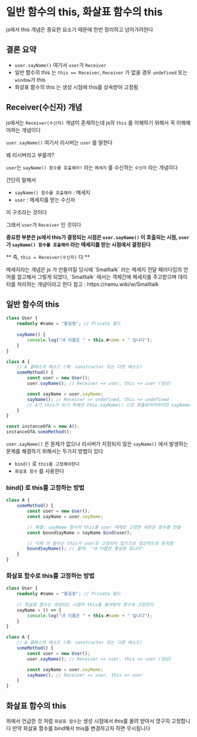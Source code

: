 

# 일반 함수의 this, 화살표 함수의 this

js에서 this 개념은 중요한 요소기 때문에 한번 정리하고 넘어가려한다

## 결론 요약
- `user.sayName()` 여기서 `user`가 `Receiver`
- 일반 함수의 this 는 `this == Receiver`, `Receiver` 가 없을 경우 `undefined` 또는 `window`가 this
- 화살표 함수의 this 는 생성 시점에 this를 상속받아 고정됨


## Receiver(수신자) 개념

js에서는 `Receiver(수신자)` 개념이 존재하는데
js의 `this` 를 이해하기 위해서 꼭 이해해야하는 개념이다

`user.sayName()` 여기서 리시버는 `user` 를 말한다

왜 리시버라고 부를까?

`user`는 `sayName() 함수를 호출해라!` 라는 `메세지` 를 수신하는 `수신자` 라는 개념이다

간단히 말해서

- `sayName() 함수를 호출해라` : 메세지
- `user` : 메세지를 받는 수신자

이 구조라는 것이다

그래서 `user`가 `Receiver` 인 것이다

**중요한 부분은 js에서 this가 결정되는 시점은 `user.sayName()` 이 호출되는 시점, `user`가 `sayName() 함수를 호출해라` 라는 메세지를 받는 시점에서 결정된다**

** 즉, `this = Receiver(수신자)`  다 **


<Callout type="info" emoji="ℹ️">
    메세지라는 개념은 js 가 만들어질 당시에 `Smalltalk` 라는 메세지 전달 패러다임의 언어를 참고해서 그렇게 되었다,
    `Smalltalk` 에서는 객체간에 메세지를 주고받으며 데이터를 처리하는 개념이라고 한다
    참고 : https://namu.wiki/w/Smalltalk
</Callout>

## 일반 함수의 this

```ts
class User {
    readonly #name = "홍길동"; // Private 필드
    
    sayName() {
        console.log("내 이름은 " + this.#name + " 입니다");
    }
}

class A {
    // A 클래스의 메소드 (예: constructor 또는 다른 메소드)
    someMethod() {
        const user = new User();
        user.sayName(); // Receiver => user, this => user (정상)

        const sayName = user.sayName;
        sayName(); // Receiver => undefined, this => undefined
        // A가 this가 되기 위해선 this.sayName() 으로 호출되어야하지만 sayName이 A의 속성이 아니므로 this로 호출이 불가능하다
    }
}

const instanceOfA = new A();
instanceOfA.someMethod();
```

`user.sayName()` 은 문제가 없으나 리시버가 지정되지 않은 `sayName()` 에서 발생하는 문제를 해결하기 위해서는
두가지 방법이 있다
- `bind()` 로 `this를 고정해야한다`
- `화살표 함수` 를 사용한다

### bind() 로 this를 고정하는 방법

```ts
class A {
    someMethod() {
        const user = new User();
        const sayName = user.sayName;

        // 해결: sayName 함수의 this를 user 객체로 고정한 새로운 함수를 만듦
        const boundSayName = sayName.bind(user);

        // 이제 이 함수는 this가 user로 고정되어 있으므로 정상적으로 동작함
        boundSayName(); // 출력: "내 이름은 홍길동 입니다"
    }
}
```

### 화살표 함수로 this를 고정하는 방법

```ts
class User {
    readonly #name = "홍길동"; // Private 필드
    
    // 화살표 함수는 생성되는 시점의 this를 물려받아 영구히 고정한다
    sayName = () => {
        console.log("내 이름은 " + this.#name + " 입니다");
    }
}

class A {
    // A 클래스의 메소드 (예: constructor 또는 다른 메소드)
    someMethod() {
        const user = new User();
        user.sayName(); // Receiver => user, this => user (정상)

        const sayName = user.sayName;
        sayName(); // Receiver => user, this => user
    }
}
```

## 화살표 함수의 this

위에서 언급한 것 처럼 `화살표 함수`는 생성 시점에서 this를 물려 받아서 영구히 고정합니다
만약 화살표 함수를 bind해서 this를 변경하고자 하면 무시됩니다

